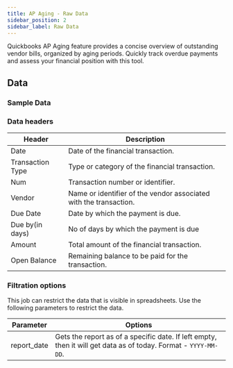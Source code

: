 ```yaml
---
title: AP Aging - Raw Data
sidebar_position: 2
sidebar_label: Raw Data
---
```



Quickbooks AP Aging feature provides a concise overview of outstanding vendor bills, organized by aging periods. Quickly track overdue payments and assess your financial position with this tool.

<AddJob
  template="gsheet_quickbooks_ap_aging_raw_data"
/>


## Data

### Sample Data

<Gsheet
  src="https://docs.google.com/spreadsheets/d/1KWa16ZCTRUdIF7LXFQzgCaBXEze4fpGWaV77tc8Q_Y8/edit#gid=668143811"
/>


### Data headers

| Header             | Description                                           |
|--------------------|-------------------------------------------------------|
| Date         | Date of the financial transaction.                 |
| Transaction Type | Type or category of the financial transaction. |
| Num          | Transaction number or identifier.                 |
| Vendor       | Name or identifier of the vendor associated with the transaction.|
| Due Date     | Date by which the payment is due.                 |
| Due by(in days)| No of days by which the payment is due          |
| Amount       | Total amount of the financial transaction.        |
| Open Balance | Remaining balance to be paid for the transaction. |



### Filtration options

This job can restrict the data that is visible in spreadsheets. Use the following parameters to restrict the data.

| Parameter | Options |
|----|----|
| report_date | Gets the report as of a specific date. If left empty, then it will get data as of today. Format - `YYYY-MM-DD`. |



<!---
## Others

### Similar jobs

Similar sort of data can be achieved by using get accounting transaction job and filtering it by invoice type. 

### Reports that use this job

Here are some of the report templates that use this job: 
-->